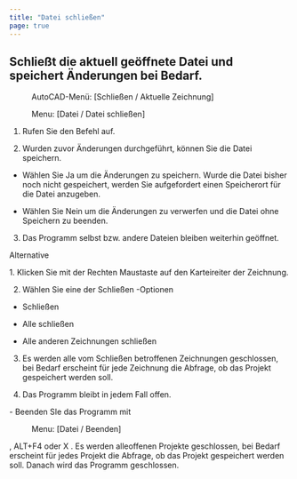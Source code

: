 ```yaml
---
title: "Datei schließen"
page: true
---
```

## Schlie&#223;t die aktuell ge&#246;ffnete Datei und speichert &#196;nderungen bei Bedarf.
<GeoDesigner> <Menu>AutoCAD-Menü: [Schließen / Aktuelle Zeichnung] </Menu> </GeoDesigner><GeoMapper> <Menu> Menu: [Datei / Datei schließen] </Menu> </GeoMapper>


1. Rufen Sie den Befehl auf.

2. Wurden zuvor &#196;nderungen durchgef&#252;hrt, k&#246;nnen Sie die Datei speichern.

- W&#228;hlen Sie <Border>Ja</Border>  um die &#196;nderungen zu speichern. Wurde die Datei bisher noch nicht gespeichert, werden Sie aufgefordert einen Speicherort f&#252;r die Datei anzugeben.

- W&#228;hlen Sie <Border>Nein</Border>  um die &#196;nderungen zu verwerfen und die Datei ohne Speichern zu beenden.



3. Das Programm selbst bzw. andere Dateien bleiben weiterhin ge&#246;ffnet.




Alternative

<GeoDesigner>
1.  Klicken Sie mit der <Border>Rechten Maustaste</Border>  auf den Karteireiter der Zeichnung.


2.  W&#228;hlen Sie eine der <Italic> Schlie&#223;en </Italic> -Optionen


-  Schlie&#223;en


-  Alle schlie&#223;en


-  Alle anderen Zeichnungen schlie&#223;en




3. Es werden alle vom Schlie&#223;en betroffenen Zeichnungen geschlossen, bei Bedarf erscheint f&#252;r jede Zeichnung die Abfrage, ob das Projekt gespeichert werden soll.


4.  Das Programm bleibt in jedem Fall offen.





</GeoDesigner>

<GeoMapper>
- Beenden SIe das Programm mit <Menu> Menu: [Datei / Beenden] </Menu> , <Border>ALT+F4</Border>  oder <Border>X</Border> . Es werden alleoffenen Projekte geschlossen, bei Bedarf erscheint f&#252;r jedes Projekt die Abfrage, ob das Projekt gespeichert werden soll. Danach wird das Programm geschlossen.





</GeoMapper>
